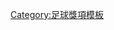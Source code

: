 {{Navbox
|name  = 国际足联普斯卡什奖得主
|title = [[国际足联普斯卡什奖|-{zh-hans:国际足联普斯卡什奖;zh-hk:國際足協普斯卡斯獎;zh-tw:國際足總普斯卡什獎;}-]]
|state = {{{state|autocollapse}}}
|listclass = hlist
|nowrapitems = yes
|titlestyle = background: gold;
|list1 = 
* 2009：[[基斯坦奴·朗拿度|-{zh-hans:克里斯蒂亚诺·罗纳尔多;zh-hk:基斯坦奴·朗拿度;zh-tw:克里斯蒂亞諾·羅納度;}-]]
* 2010：[[哈米德·阿尔滕托普|-{zh-hans:哈米提·阿尔滕托普;zh-hk:咸美治·艾天托;zh-tw:哈米提·阿爾滕托普;}-]]
* 2011：[[内马尔|-{zh-hans:内马尔;zh-hk:尼馬}-]]
* 2012：[[米罗斯拉夫·斯托赫|-{zh-hans:斯托赫;zh-hk:史杜治;zh-tw:斯托奇;}-]]
* 2013：[[兹拉坦·伊布拉希莫维奇|-{zh-hans:伊布拉希莫维奇;zh-hk:伊巴謙莫域;zh-tw:伊布拉希莫維奇;}-]]
* 2014：[[哈梅斯·罗德里格斯|-{zh-cn:哈梅斯·罗德里格斯;zh-hk:占士·洛迪古斯;zh-tw:哈梅斯·羅德里奎茲;}-]]
* 2015：[[温德尔·利拉|利拉]]
* 2016：{{le|穆罕默德·法伊茲·蘇比里|Mohd Faiz Subri|法伊茲}}
* 2017：[[奥利弗·吉鲁|-{zh-cn:吉鲁;zh-hk:基奧特;zh-tw:吉魯;}-]]
* 2018: [[穆罕默德·沙拿|沙拿]]
* 2019: {{le|丹尼尔·泽斯里|Dániel Zsóri|泽斯里}}
* 2020: [[孫興慜]]
* 2021: [[埃里克·拉梅拉|-{zh-hans:拉梅拉; zh-hk:拉美拿;zh-tw:拉梅拉}-]]
}}<noinclude>
[[Category:足球獎項模板]]
</noinclude>